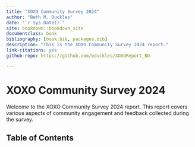 ```yaml
---
title: "XOXO Community Survey 2024"
author: "Beth M. Duckles"
date: "`r Sys.Date()`"
site: bookdown::bookdown_site
documentclass: book
bibliography: [book.bib, packages.bib]
description: "This is the XOXO Community Survey 2024 report."
link-citations: yes
github-repo: https://github.com/bduckles/XOXOReport_BD

---
```



# XOXO Community Survey 2024

Welcome to the XOXO Community Survey 2024 report. This report covers various aspects of community engagement and feedback collected during the survey.

## Table of Contents


